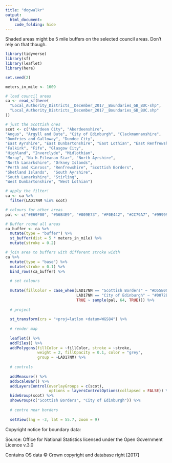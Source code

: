 ```yaml
---
title: "dogwalkr"
output:
  html_document:
    code_folding: hide
---
```


Shaded areas might be 5 mile buffers on the selected council areas. Don't rely on that though.

```r
library(tidyverse)
library(sf)
library(leaflet)
library(here)

set.seed(2)

meters_in_mile <- 1609

# load council areas
ca <- read_sf(here(
  "Local_Authority_Districts__December_2017__Boundaries_GB_BUC-shp",
  "Local_Authority_Districts__December_2017__Boundaries_GB_BUC.shp"
))

# just the Scottish ones
scot <- c("Aberdeen City", "Aberdeenshire",
"Angus", "Argyll and Bute", "City of Edinburgh", "Clackmannanshire",
"Dumfries and Galloway", "Dundee City", 
"East Ayrshire", "East Dunbartonshire", "East Lothian", "East Renfrewshire", 
"Falkirk", "Fife", "Glasgow City",
"Highland", "Inverclyde", "Midlothian",  
"Moray", "Na h-Eileanan Siar", "North Ayrshire", 
"North Lanarkshire", "Orkney Islands",
"Perth and Kinross", "Renfrewshire", "Scottish Borders", 
"Shetland Islands",  "South Ayrshire", 
"South Lanarkshire", "Stirling", 
"West Dunbartonshire", "West Lothian")

# apply the filter!
ca <- ca %>% 
  filter(LAD17NM %in% scot)

# colours for other areas
pal <- c("#E69F00", "#56B4E9", "#009E73", "#F0E442", "#CC79A7", "#999999")

# Buffer round all areas
ca_buffer <- ca %>%
  mutate(type = "buffer") %>% 
  st_buffer(dist = 5 * meters_in_mile) %>% 
  mutate(stroke = 0.2)

# join area to buffers with different stroke width
ca %>% 
  mutate(type = "base") %>% 
  mutate(stroke = 0.1) %>% 
  bind_rows(ca_buffer) %>% 
  
  # set colours
  
  mutate(fillColor = case_when(LAD17NM == "Scottish Borders" ~ "#D55E00",
                               LAD17NM == "City of Edinburgh" ~ "#0072B2",
                               TRUE ~ sample(pal, 64, TRUE))) %>%
  
  # project
  
  st_transform(crs = "+proj=latlon +datum=WGS84") %>%
  
  # render map
  
  leaflet() %>%
  addTiles() %>%
  addPolygons(fillColor = ~fillColor, stroke = ~stroke,
              weight = 2, fillOpacity = 0.1, color = "grey",
              group = ~LAD17NM) %>%
  
  # controls
  
  addMeasure() %>%
  addScaleBar() %>% 
  addLayersControl(overlayGroups = c(scot),
                   options = layersControlOptions(collapsed = FALSE)) %>% 
  hideGroup(scot) %>% 
  showGroup(c("Scottish Borders", "City of Edinburgh")) %>% 
  
  # centre near borders
  
  setView(lng = -3, lat = 55.7, zoom = 9)
```

Copyright notice for boundary data:

Source: Office for National Statistics licensed under the Open Government Licence v.3.0

Contains OS data © Crown copyright and database right [2017]
